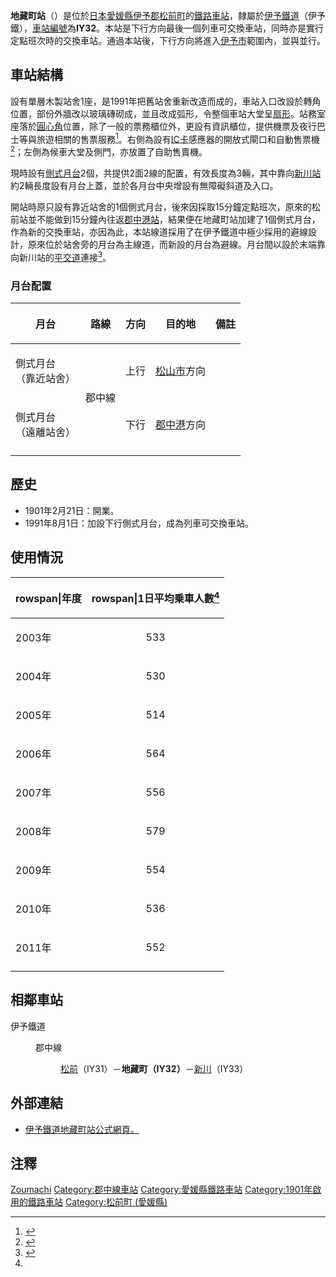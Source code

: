 {{NoteTA|1 = zh:地藏町站; zh-cn:地藏町站; zh-tw:地藏町車站; zh-hk:地藏町站; }}
{{日本車站資訊
|公司色     = orange
|文字色     =
|站名       = 地藏町站
|圖片       = 
|pxl        =
|圖片說明   = 
|日文原名   = 地蔵町
|平假名     = じぞうまち
|羅馬拼音   = Jizōmachi
|前一站     = IY31 [[松前站|松前]]
|前一站距離 = 0.7
|後一站距離 = 0.9
|後一站     = [[新川站_(愛媛縣)|新川]] IY33
|電報略號   = 
|車站編號   = {{車站編號C|#ffa500|IY32}}
|所屬公司   = [[伊予鐵道|伊予鐵道]]（伊予鐵）
|所屬路線   = {{Color|#ffa500|■}}[[郡中線|郡中線]]
|距離       = 8.6
|起站       = [[松山市站|松山市]]
|所在地     = [[愛媛縣|愛媛縣]][[伊予郡|伊予郡]][[松前町_(愛媛縣)|松前町]]大字北黑田
|車站構造   = [[地面車站|地面車站]]
|月台配置   = 2面2線
|啟用年月日 = 1901年2月21日
|廢止年月日 =
|上下車人次 = 552<ref name="masaki">{{Cite web |url=http://www.town.masaki.ehime.jp/uploaded/life/9771_9495_misc.pdf |title=松前町2012年度統計書，第67頁。 |accessdate=2015-01-31 |archive-date=2014-12-22 |archive-url=https://web.archive.org/web/20141222053122/http://www.town.masaki.ehime.jp/uploaded/life/9771_9495_misc.pdf |dead-url=no }}</ref>
|統計年度   = 2011
|備註       = 委託站
}}

'''地藏町站'''（{{jpn|j=地蔵町駅|hg=じぞうまちえき|rm=Jizōmachi eki|f=y}}）是位於[[日本|日本]][[愛媛縣|愛媛縣]][[伊予郡|伊予郡]][[松前町_(愛媛縣)|松前町]]的[[鐵路車站|鐵路車站]]，隸屬於[[伊予鐵道|伊予鐵道]]（伊予鐵），[[車站編號|車站編號]]為'''IY32'''。本站是下行方向最後一個列車可交換車站，同時亦是實行定點班次時的交換車站。通過本站後，下行方向將進入[[伊予市|伊予市]]範圍內，並與{{link-ja|愛媛縣道22號|愛媛県道22号}}並行。

==車站結構==
設有單層木製站舍1座，是1991年把舊站舍重新改造而成的，車站入口改設於轉角位置，部份外牆改以玻璃磚砌成，並且改成弧形，令整個車站大堂呈[[扇形|扇形]]。站務室座落於[[圓心角|圓心角]]位置，除了一般的票務櫃位外，更設有資訊櫃位，提供機票及夜行巴士等與旅遊相關的售票服務<ref>{{Cite web |url=http://cdn19.atwikiimg.com/iyotetsufan/?plugin=ref&page=%E5%9C%B0%E8%94%B5%E7%94%BA%E9%A7%85&file=j4.jpg |title=併設於站務室的資訊櫃位。 |accessdate=2015-02-14 |archive-date=2015-02-14 |archive-url=https://web.archive.org/web/20150214235027/http://cdn19.atwikiimg.com/iyotetsufan/?plugin=ref&page=%E5%9C%B0%E8%94%B5%E7%94%BA%E9%A7%85&file=j4.jpg |dead-url=no }}</ref>。右側為設有[[IC卡|IC卡]]感應器的開放式閘口和自動售票機<ref>{{Cite web |url=http://cdn19.atwikiimg.com/iyotetsufan/?plugin=ref&page=%E5%9C%B0%E8%94%B5%E7%94%BA%E9%A7%85&file=j3.jpg |title=地藏町站的閘口及旁邊的自動售票機。 |accessdate=2015-02-14 |archive-date=2015-02-14 |archive-url=https://web.archive.org/web/20150214235124/http://cdn19.atwikiimg.com/iyotetsufan/?plugin=ref&page=%E5%9C%B0%E8%94%B5%E7%94%BA%E9%A7%85&file=j3.jpg |dead-url=no }}</ref>；左側為候車大堂及側門，亦放置了自助售賣機。

現時設有[[側式月台|側式月台]]2個，共提供2面2線的配置，有效長度為3輛，其中靠向[[新川站_(愛媛縣)|新川站]]約2輛長度設有月台上蓋，並於各月台中央增設有無障礙斜道及入口。

開站時原只設有靠近站舍的1個側式月台，後來因採取15分鐘定點班次，原來的松前站並不能做到15分鐘內往返[[郡中港站|郡中港站]]，結果便在地藏町站加建了1個側式月台，作為新的交換車站，亦因為此，本站線道採用了在伊予鐵道中極少採用的避線設計，原來位於站舍旁的月台為主線道，而新設的月台為避線。月台間以設於末端靠向新川站的[[平交道|平交道]]連接<ref>{{Cite web |url=http://hacchi-no-he.net/line/iyotetsu/station/0480_jizoumachi.htm |title=非官方車站介紹。 |accessdate=2015-02-14 |archive-date=2015-02-15 |archive-url=https://web.archive.org/web/20150215005250/http://hacchi-no-he.net/line/iyotetsu/station/0480_jizoumachi.htm |dead-url=no }}</ref>。

===月台配置===
{| class="wikitable" rules="rows"
|-
!月台
!路線
!方向
!目的地
!備註
|-
!側式月台<br>（靠近站舍）
|rowspan=2|{{Color|#ffa500|■}}郡中線
|上行
|[[松山市站|松山市]]方向
|
|-
!側式月台<br>（遠離站舍）
|下行
|[[郡中港站|郡中港]]方向
|
|-
|}

==歷史==
*1901年2月21日：開業。
*1991年8月1日：加設下行側式月台，成為列車可交換車站。

== 使用情況 ==
{| class="wikitable"
|-
!rowspan|年度
!rowspan|1日平均乗車人數<ref name="masaki"/>
|-
|2003年
|style="text-align:center;"|533
|-
|2004年
|style="text-align:center;"|530
|-
|2005年
|style="text-align:center;"|514
|-
|2006年
|style="text-align:center;"|564
|-
|2007年
|style="text-align:center;"|556
|-
|2008年
|style="text-align:center;"|579
|-
|2009年
|style="text-align:center;"|554
|-
|2010年
|style="text-align:center;"|536
|-
|2011年
|style="text-align:center;"|552
|-
|}

==相鄰車站==
;伊予鐵道
:{{Color|#ffa500|■}} 郡中線
:: [[松前站|松前]]（IY31）－'''地藏町（IY32）'''－[[新川站_(愛媛縣)|新川]]（IY33）

==外部連結==
*[http://www.iyotetsu.co.jp/information/station/station.html?t=jizoumachi 伊予鐵道地藏町站公式網頁。]{{Wayback|url=http://www.iyotetsu.co.jp/information/station/station.html?t=jizoumachi |date=20150715010634 }}

==注釋==
{{reflist}}

{{伊予鐵道郡中線}}

{{commons|Category:Jizōmachi Station}}
{{DEFAULTSORT:Jizomachi}}
[[Category:日本鐵路車站_Ji|Zoumachi]]
[[Category:郡中線車站|Category:郡中線車站]]
[[Category:愛媛縣鐵路車站|Category:愛媛縣鐵路車站]]
[[Category:1901年啟用的鐵路車站|Category:1901年啟用的鐵路車站]]
[[Category:松前町_(愛媛縣)|Category:松前町 (愛媛縣)]]